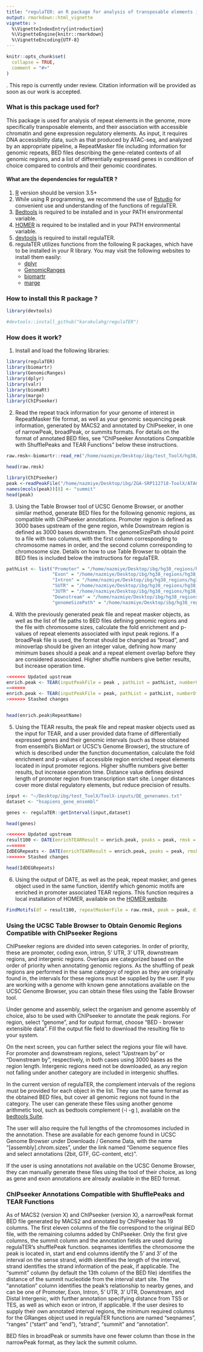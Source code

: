 ```yaml
---
title: "regulaTER: an R package for analysis of transposable elements in accessible regions"
output: rmarkdown::html_vignette
vignette: >
  %\VignetteIndexEntry{introduction}
  %\VignetteEngine{knitr::rmarkdown}
  %\VignetteEncoding{UTF-8}
---
```


```r
knitr::opts_chunk$set(
  collapse = TRUE,
  comment = "#>"
)
```
.
This repo is currently under review. Citation information will be provided as soon as our work is accepted.

### What is this package used for? 
This package is used for analysis of repeat elements in the genome, more specifically transposable elements, and their association with accessible chromatin and gene expression regulatory elements. As input, it requires DNA accessibility data, such as that produced by ATAC-seq, and analyzed by an appropriate pipeline, a RepeatMasker file including information for genomic repeats, BED files describing the gene-related contexts of all genomic regions, and a list of differentially expressed genes in condition of choice compared to controls and their genomic coordinates.


#### What are the dependencies for regulaTER ?
1. [R](https://www.r-project.org/) version should be version 3.5+
2. While using R programming, we recommend the use of [Rstudio](https://www.rstudio.com/products/rstudio/download/) for convenient use and understanding of the functions of regulaTER.
3. [Bedtools](https://bedtools.readthedocs.io/en/latest/content/installation.html) is required to be installed and in your PATH environmental variable.
4. [HOMER](http://homer.ucsd.edu/homer/introduction/install.html) is required to be installed and in your PATH environmental variable.
5. [devtools](https://cran.r-project.org/web/packages/devtools/readme/README.html) is required to install regulaTER.
6. regulaTER utilizes functions from the following R packages, which have to be installed in your R library. You may visit the following websites to install them easily: 
    - [dplyr](https://dplyr.tidyverse.org/)
    - [GenomicRanges](https://bioconductor.org/packages/release/bioc/html/GenomicRanges.html)
    - [biomartr](https://cran.r-project.org/web/packages/biomartr/readme/README.html)
    - [marge](https://robertamezquita.github.io/marge/index.html)


### How to install this R package ?

```r
library(devtools)

#devtools::install_github("karakulahg/regulaTER")

```

### How does it work?

1. Install and load the following libraries:
```r
library(regulaTER)
library(biomartr)
library(GenomicRanges)
library(dplyr)
library(valr)
library(biomaRt)
library(marge)
library(ChIPseeker)

```

2. Read the repeat track information for your genome of interest in RepeatMasker file format, as well as your genomic sequencing peak information, generated by MACS2 and annotated by ChIPseeker, in one of narrowPeak, broadPeak, or summits formats. For details on the format of annotated BED files, see "ChIPseeker Annotations Compatible with ShufflePeaks and TEAR Functions" below these instructions.

```r
raw.rmsk<-biomartr::read_rm("/home/nazmiye/Desktop/ibg/test_ToolX/hg38/hg38.fa.out.gz")

head(raw.rmsk)

library(ChIPseeker)
peak <-readPeakFile("/home/nazmiye/Desktop/ibg/ZGA-SRP112718-ToolX/ATACSeq-Pipelines/AnnotatedNarrowPeaks/Annotated_FinalPeakListSRX3884851_SRX3884852.narrowPeak.filt.gz.tsv")
names(mcols(peak))[8] <- "summit"
head(peak)
```

3. Using the Table Browser tool of UCSC Genome Browser, or another similar method, generate BED files for the following genomic regions, as compatible with ChIPseeker annotations. Promoter region is defined as 3000 bases upstream of the gene region, while Downstream region is defined as 3000 bases downstream. The genomeSizePath should point to a file with two columns, with the first column corresponding to chromosome names in order, and the second column corresponding to chromosome size. Details on how to use Table Browser to obtain the BED files is included below the instructions for regulaTER.

```r
pathList <- list("Promoter" = "/home/nazmiye/Desktop/ibg/hg38_regions/hg38_promoter_masked.bed",
                 "Exon" = "/home/nazmiye/Desktop/ibg/hg38_regions/hg38_exons_masked.bed",
                 "Intron" = "/home/nazmiye/Desktop/ibg/hg38_regions/hg38_introns_masked.bed",
                 "5UTR" = "/home/nazmiye/Desktop/ibg/hg38_regions/hg38_5prime_masked.bed",
                 "3UTR" = "/home/nazmiye/Desktop/ibg/hg38_regions/hg38_3prime_masked.bed",
                 "Downstream" = "/home/nazmiye/Desktop/ibg/hg38_regions/hg38_downstream_masked.bed",
                 "genomeSizePath" = "/home/nazmiye/Desktop/ibg/hg38_regions/hg38.chrom.sizes")


```
4. With the previously generated peak file and repeat masker objects, as well as the list of file paths to BED files defining genomic regions and the file with chromosome sizes, calculate the fold enrichment and p-values of repeat elements associated with input peak regions. If a broadPeak file is used, the format should be changed as "broad", and minoverlap should be given an integer value, defining how many minimum bases should a peak and a repeat element overlap before they are considered associated. Higher shuffle numbers give better results, but increase operation time.

```r

<<<<<<< Updated upstream
enrich.peak <- TEAR(inputPeakFile = peak , pathList = pathList, numberOfShuffle = 5, repeatMaskerFile = raw.rmsk, format="narrow", alternative = "greater", minobserved = 10, minoverlap=0L)
=======
enrich.peak <- TEAR(inputPeakFile = peak, pathList = pathList, numberOfShuffle = 2, repeatMaskerFile = raw.rmsk, format="narrow", minoverlap=0L, alternative = "greater", minobserved = 10, outdir = "/home/nazmiye/Desktop/ibg/test_ToolX/Results")
>>>>>>> Stashed changes


head(enrich.peak$RepeatName)
```

5. Using the TEAR results, the peak file and repeat masker objects used as the input for TEAR, and a user provided data frame of differentially expressed genes and their genomic intervals (such as those obtained from ensembl's BioMart or UCSC's Genome Browser), the structure of which is described under the function documentation, calculate the fold enrichment and p-values of accessible region enriched repeat elements located in input promoter regions. Higher shuffle numbers give better results, but increase operation time. Distance value defines desired length of promoter region from transcription start site. Longer distances cover more distal regulatory elements, but reduce precision of results.

```r
input <- "~/Desktop/ibg/test_ToolX/ToolX-inputs/DE_genenames.txt"
dataset <- "hsapiens_gene_ensembl"

genes <- regulaTER::getInterval(input,dataset)

head(genes)

<<<<<<< Updated upstream
result100 <- DATE(enrichTEARResult = enrich.peak, peaks = peak, rmsk = raw.rmsk, genes = genes, minobserved = 10, numberOfShuffle = 2, distance = 100000, alternative = "greater")
=======
IdDEGRepeats <- DATE(enrichTEARResult = enrich.peak, peaks = peak, rmsk = raw.rmsk, genes = genes, alternative = "greater" ,numberOfShuffle = 2,minobserved = 10, distance = 100000)
>>>>>>> Stashed changes

head(IdDEGRepeats)
```

6. Using the output of DATE, as well as the peak, repeat masker, and genes object used in the same function, identify which genomic motifs are enriched in promoter associated TEAR regions. This function requires a local installation of HOMER, available on the [HOMER website](http://homer.ucsd.edu/homer/).

```r
FindMotifs(df = result100, repeatMaskerFile = raw.rmsk, peak = peak, distance = 100000, genes = genes, genome = "hg38", outDir = "../test/", homerPath = "~/Downloads/Tools/homer/", type = "linkedRepeats", numberOfMotifs = T)
```

### Using the UCSC Table Browser to Obtain Genomic Regions Compatible with ChIPseeker Regions

ChIPseeker regions are divided into seven categories. In order of priority, these are promoter, coding exon, intron, 5' UTR, 3' UTR, downstream regions, and intergenic regions. Overlaps are categorized based on the order of priority when annotating genomic regions. As the shuffling of peak regions are performed in the same category of region as they are originally found in, the intervals for these regions must be supplied by the user. If you are working with a genome with known gene annotations available on the UCSC Genome Browser, you can obtain these files using the Table Browser tool.

Under genome and assembly, select the organism and genome assembly of choice, also to be used with ChIPseeker to annotate the peak regions. For region, select "genome", and for output format, choose "BED - browser extensible data". Fill the output file field to download the resulting file to your system.

On the next screen, you can further select the regions your file will have. For promoter and downstream regions, select "Upstream by" or "Downstream by", respectively, in both cases using 3000 bases as the region length. Intergenic regions need not be downloaded, as any region not falling under another category are included in intergenic shuffles.

In the current version of regulaTER, the complement intervals of the regions must be provided for each object in the list. They use the same format as the obtained BED files, but cover all genomic regions not found in the category. The user can generate these files using another genome arithmetic tool, such as bedtools complement (-i <BED> -g <genome>), available on the [bedtools Suite](https://bedtools.readthedocs.io/en/latest/index.html).

The user will also require the full lengths of the chromosomes included in the annotation. These are available for each genome found in UCSC Genome Browser under Downloads / Genome Data, with the name "[assembly].chrom.sizes", under the link named "Genome sequence files and select annotations (2bit, GTF, GC-content, etc)".

If the user is using annotations not available on the UCSC Genome Browser, they can manually generate these files using the tool of their choice, as long as gene and exon annotations are already available in the BED format.

### ChIPseeker Annotations Compatible with ShufflePeaks and TEAR Functions

As of MACS2 (version X) and ChIPseeker (version X), a narrowPeak format BED file generated by MACS2 and annotated by ChIPseeker has 19 columns. The first eleven columns of the file correspond to the original BED file, with the remaining columns added by ChIPseeker. Only the first give columns, the summit column and the annotation fields are used during regulaTER's shufflePeak function. seqnames identifies the chromosome the peak is located in, start and end columns identify the 5' and 3' of the interval on the sense strand, width identifies the length of the interval, strand identifies the strand information of the peak, if applicable. The "summit" column (by default the 13th column of the BED file) identifies the distance of the summit nucleotide from the interval start site. The "annotation" column identifies the peak's relationship to nearby genes, and can be one of Promoter, Exon, Intron, 5' UTR, 3' UTR, Downstream, and Distal Intergenic, with further annotation specifying distance from TSS or TES, as well as which exon or intron, if applicable. If the user desires to supply their own annotated interval regions, the minimum required columns for the GRanges object used in regulaTER functions are named "seqnames", "ranges" ("start" and "end"), "strand", "summit" and "annotation".

BED files in broadPeak or summits have one fewer column than those in the narrowPeak format, as they lack the summit column.
